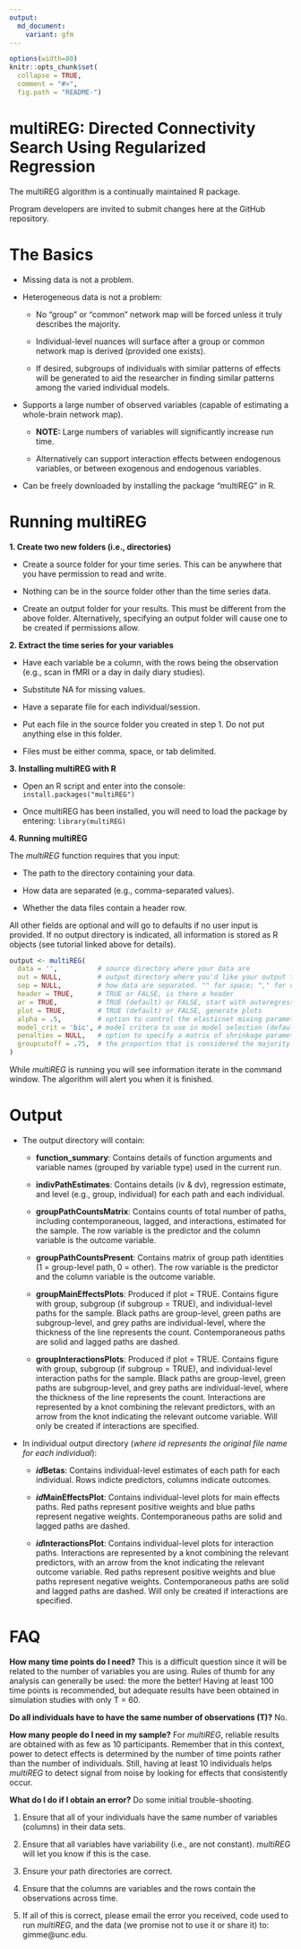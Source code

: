 ```yaml
---
output:
  md_document:
    variant: gfm
---
```


<!-- README.md is generated from README.Rmd. Please edit that file -->

```r
options(width=80)
knitr::opts_chunk$set(
  collapse = TRUE,
  comment = "#>",
  fig.path = "README-")
```

# **multiREG: Directed Connectivity Search Using Regularized Regression**

The multiREG algorithm is a continually maintained R package.

Program developers are invited to submit changes here at the GitHub repository. 

# **The Basics**

+ Missing data is not a problem. 

+ Heterogeneous data is not a problem: 

  + No "group" or "common" network map will be forced unless it truly describes the majority. 
  
  + Individual-level nuances will surface after a group or common network map is derived (provided one exists).
  
  + If desired, subgroups of individuals with similar patterns of effects will be generated to aid the researcher in finding similar patterns among the varied individual models. 
  
+ Supports a large number of observed variables (capable of estimating a whole-brain network map). 
  + **NOTE:** Large numbers of variables will significantly increase run time.

  + Alternatively can support interaction effects between endogenous variables, or between exogenous and endogenous variables.

+ Can be freely downloaded by installing the package "multiREG" in R.

# **Running multiREG**

__1. Create two new folders (i.e., directories)__

+ Create a source folder for your time series. This can be anywhere that you have permission to read and write. 

+ Nothing can be in the source folder other than the time series data.

+ Create an output folder for your results. This must be different from the above folder. Alternatively, specifying an output folder will cause one to be created if permissions allow.

__2. Extract the time series for your variables__

  + Have each variable be a column, with the rows being the observation (e.g., scan in fMRI or a day in daily diary studies).

  + Substitute NA for missing values.

  + Have a separate file for each individual/session.

  + Put each file in the source folder you created in step 1. Do not put anything else in this folder.

  + Files must be either comma, space, or tab delimited.

__3. Installing multiREG with R__

  + Open an R script and enter into the console: `install.packages("multiREG")`
  
  + Once multiREG has been installed, you will need to load the package by entering: `library(multiREG)`
  
__4. Running multiREG__

  The *multiREG* function requires that you input:
  
  + The path to the directory containing your data.
  
  + How data are separated (e.g., comma-separated values).
  
  + Whether the data files contain a header row. 
  
  All other fields are optional and will go to defaults if no user input is provided. If no output directory is indicated, all information is stored as R objects (see tutorial linked above for details).
```r
output <- multiREG(
  data = '',          # source directory where your data are 
  out = NULL,         # output directory where you'd like your output to go (if NULL, output will only be saved in a list object)
  sep = NULL,         # how data are separated. "" for space; "," for comma, "/t" for tab-delimited
  header = TRUE,      # TRUE or FALSE, is there a header
  ar = TRUE,          # TRUE (default) or FALSE, start with autoregressive paths open
  plot = TRUE,        # TRUE (default) or FALSE, generate plots
  alpha = .5,         # option to control the elasticnet mixing parameter; alpha = .5 (default), alpha = 1 is the lasso penalty, alpha = 0 is the ridge regression penalty
  model_crit = 'bic', # model critera to use in model selection (default to BIC); other options include 'cv' (cross-validation), 'aic', 'aicc', 'hqc'
  penalties = NULL,   # option to specify a matrix of shrinkage parameters that will control the initial search for a group-level network map
  groupcutoff = .75,  # the proportion that is considered the majority at the group level
)        
```

While *multiREG* is running you will see information iterate in the command window. The algorithm will alert you when it is finished.

# **Output**

+ The output directory will contain:

  + __function_summary__: Contains details of function arguments and variable names (grouped by variable type) used in the current run.
  
  + __indivPathEstimates__: Contains details (iv & dv), regression estimate, and level (e.g., group, individual) for each path and each individual.
  
  + __groupPathCountsMatrix__: Contains counts of total number of paths, including contemporaneous, lagged, and interactions, estimated for the sample. The row variable is the predictor and the column variable is the outcome variable.
  
  + __groupPathCountsPresent__: Contains matrix of group path identities (1 = group-level path, 0 = other). The row variable is the predictor and the column variable is the outcome variable.
  
  + __groupMainEffectsPlots__: Produced if plot = TRUE. Contains figure with group, subgroup (if subgroup = TRUE), and individual-level paths for the sample. Black paths are group-level, green paths are subgroup-level, and grey paths are individual-level, where the thickness of the line represents the count. Contemporaneous paths are solid and lagged paths are dashed.
  
  + __groupInteractionsPlots__: Produced if plot = TRUE. Contains figure with group, subgroup (if subgroup = TRUE), and individual-level interaction paths for the sample. Black paths are group-level, green paths are subgroup-level, and grey paths are individual-level, where the thickness of the line represents the count. Interactions are represented by a knot combining the relevant predictors, with an arrow from the knot indicating the relevant outcome variable. Will only be created if interactions are specified.
  
+ In individual output directory (*where id represents the original file name for each individual*):

  + __*id*Betas__: Contains individual-level estimates of each path for each individual. Rows indicte predictors, columns indicate outcomes.
  
  + __*id*MainEffectsPlot__: Contains individual-level plots for main effects paths. Red paths represent positive weights and blue paths represent negative weights. Contemporaneous paths are solid and lagged paths are dashed.
  
  + __*id*InteractionsPlot__: Contains individual-level plots for interaction paths. Interactions are represented by a knot combining the relevant predictors, with an arrow from the knot indicating the relevant outcome variable. Red paths represent positive weights and blue paths represent negative weights. Contemporaneous paths are solid and lagged paths are dashed. Will only be created if interactions are specified.
  
# **FAQ**

**How many time points do I need?**
This is a difficult question since it will be related to the number of variables you are using. Rules of thumb for any analysis can generally be used: the more the better! Having at least 100 time points is recommended, but adequate results have been obtained in simulation studies with only T = 60.

**Do all individuals have to have the same number of observations (T)?**
No.

**How many people do I need in my sample?**
For *multiREG*, reliable results are obtained with as few as 10 participants. Remember that in this context, power to detect effects is determined by the number of time points rather than the number of individuals. Still, having at least 10 individuals helps *multiREG* to detect signal from noise by looking for effects that consistently occur.

**What do I do if I obtain an error?**
Do some initial trouble-shooting. 

1. Ensure that all of your individuals have the same number of variables (columns) in their data sets.

2. Ensure that all variables have variability (i.e., are not constant). *multiREG* will let you know if this is the case.

3. Ensure your path directories are correct.

4. Ensure that the columns are variables and the rows contain the observations across time.

5. If all of this is correct, please email the error you received, code used to run *multiREG*, and the data (we promise not to use it or share it) to: gimme@unc.edu.